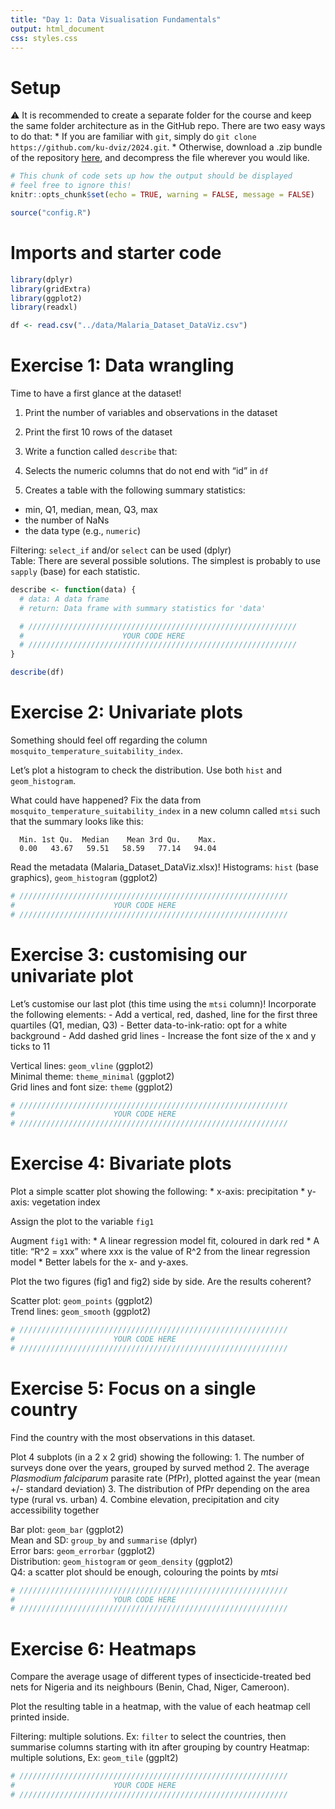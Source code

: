 ```yaml
---
title: "Day 1: Data Visualisation Fundamentals"
output: html_document
css: styles.css
---
```


# Setup

⚠️ It is recommended to create a separate folder for the course and keep the same folder architecture as in the GitHub repo. There are two easy ways to do that:
* If you are familiar with ```git```, simply do ```git clone https://github.com/ku-dviz/2024.git```.
* Otherwise, download a .zip bundle of the repository [here](https://github.com/ku-dviz/2024/archive/refs/heads/main.zip), and decompress the file wherever you would like.

```r
# This chunk of code sets up how the output should be displayed
# feel free to ignore this!
knitr::opts_chunk$set(echo = TRUE, warning = FALSE, message = FALSE)

source("config.R")
```

# Imports and starter code

```r
library(dplyr)
library(gridExtra)
library(ggplot2)
library(readxl)

df <- read.csv("../data/Malaria_Dataset_DataViz.csv")
```

# Exercise 1: Data wrangling

Time to have a first glance at the dataset!

1. Print the number of variables and observations in the dataset

2. Print the first 10 rows of the dataset

3. Write a function called ```describe``` that:
 1. Selects the numeric columns that do not end with "id" in ```df```
 2. Creates a table with the following summary statistics:
  * min, Q1, median, mean, Q3, max
  * the number of NaNs
  * the data type (e.g., ```numeric```)

<p class="hint">
  Filtering: ```select_if``` and/or ```select``` can be used (dplyr) <br>
  Table: There are several possible solutions. The simplest is probably to use ```sapply``` (base) for each statistic.
</p>

```r
describe <- function(data) {
  # data: A data frame
  # return: Data frame with summary statistics for 'data'

  # ////////////////////////////////////////////////////////////
  #                      YOUR CODE HERE
  # ////////////////////////////////////////////////////////////
}

describe(df)
```

# Exercise 2: Univariate plots

Something should feel off regarding the column ```mosquito_temperature_suitability_index```.

Let's plot a histogram to check the distribution. Use both ```hist``` and ```geom_histogram```.

What could have happened? Fix the data from ```mosquito_temperature_suitability_index``` in a new column called ```mtsi``` such that the summary looks like this:

```
  Min. 1st Qu.  Median    Mean 3rd Qu.    Max.
  0.00   43.67   59.51   58.59   77.14   94.04
```

<p class="hint">
  Read the metadata (Malaria_Dataset_DataViz.xlsx)!
  Histograms: ```hist``` (base graphics), ```geom_histogram``` (ggplot2)
</p>

```r
# ////////////////////////////////////////////////////////////
#                      YOUR CODE HERE
# ////////////////////////////////////////////////////////////
```

# Exercise 3: customising our univariate plot

Let's customise our last plot (this time using the ```mtsi``` column)!
Incorporate the following elements:
  - Add a vertical, red, dashed, line for the first three quartiles (Q1, median, Q3)
  - Better data-to-ink-ratio: opt for a white background
  - Add dashed grid lines
  - Increase the font size of the x and y ticks to 11

<p class="hint">
  Vertical lines: ```geom_vline``` (ggplot2) <br>
  Minimal theme: ```theme_minimal``` (ggplot2) <br>
  Grid lines and font size: ```theme``` (ggplot2) <br>
</p>

```r
# ////////////////////////////////////////////////////////////
#                      YOUR CODE HERE
# ////////////////////////////////////////////////////////////
```

# Exercise 4: Bivariate plots

Plot a simple scatter plot showing the following:
* x-axis: precipitation
* y-axis: vegetation index

Assign the plot to the variable ```fig1```

Augment ```fig1``` with:
* A linear regression model fit, coloured in dark red
* A title: "R^2 = xxx" where xxx is the value of R^2 from the linear regression model
* Better labels for the x- and y-axes.

Plot the two figures (fig1 and fig2) side by side. Are the results coherent?

<p class="hint">
Scatter plot: ```geom_points``` (ggplot2) <br>
Trend lines: ```geom_smooth``` (ggplot2)
</p>

```r
# ////////////////////////////////////////////////////////////
#                      YOUR CODE HERE
# ////////////////////////////////////////////////////////////
```

# Exercise 5: Focus on a single country

Find the country with the most observations in this dataset.

Plot 4 subplots (in a 2 x 2 grid) showing the following:
1. The number of surveys done over the years, grouped by surved method
2. The average *Plasmodium falciparum* parasite rate (PfPr), plotted against the year (mean +/- standard deviation)
3. The distribution of PfPr depending on the area type (rural vs. urban)
4. Combine elevation, precipitation and city accessibility together

<p class="hint">
Bar plot: ```geom_bar``` (ggplot2) <br>
Mean and SD: ```group_by``` and ```summarise``` (dplyr) <br>
Error bars: ```geom_errorbar``` (ggplot2) <br>
Distribution: ```geom_histogram``` or ```geom_density``` (ggplot2) <br>
Q4: a scatter plot should be enough, colouring the points by *mtsi*
</p>

```r
# ////////////////////////////////////////////////////////////
#                      YOUR CODE HERE
# ////////////////////////////////////////////////////////////
```

# Exercise 6: Heatmaps

Compare the average usage of different types of insecticide-treated bed nets for Nigeria and its neighbours (Benin, Chad, Niger, Cameroon).

Plot the resulting table in a heatmap, with the value of each heatmap cell printed inside.

<p class="hint">
Filtering: multiple solutions. Ex: ```filter``` to select the countries, then summarise columns starting with itn after grouping by country
Heatmap: multiple solutions, Ex: ```geom_tile``` (ggplt2) <br>
</p>

```r
# ////////////////////////////////////////////////////////////
#                      YOUR CODE HERE
# ////////////////////////////////////////////////////////////
```
